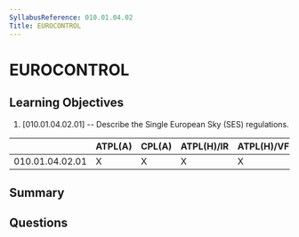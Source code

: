 ```yaml
---
SyllabusReference: 010.01.04.02
Title: EUROCONTROL
---
```


# EUROCONTROL

## Learning Objectives

1. [010.01.04.02.01] -- Describe the Single European Sky (SES) regulations.

|                 | ATPL(A) | CPL(A) | ATPL(H)/IR | ATPL(H)/VFR | CPL(H) | IR  | CBIR(A) |
| --------------- | ------- | ------ | ---------- | ----------- | ------ | --- | ------- |
| 010.01.04.02.01 | X       | X      | X          | X           | X      |     |         |

## Summary

## Questions
